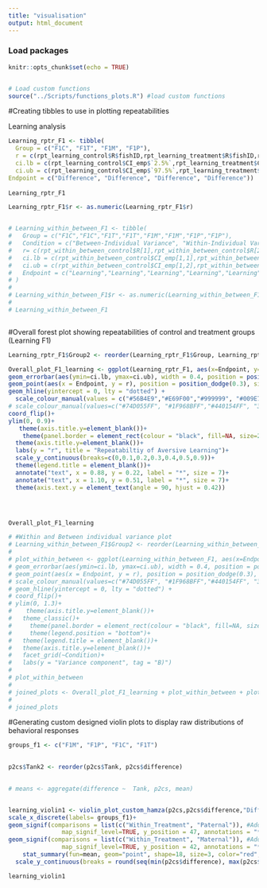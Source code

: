 ```yaml
---
title: "visualisation"
output: html_document
---
```


### Load packages
```r
knitr::opts_chunk$set(echo = TRUE)


# Load custom functions
source("../Scripts/functions_plots.R") #load custom functions
```

#Creating tibbles to use in plotting repeatabilities



Learning analysis
```r
Learning_rptr_F1 <- tibble(
  Group = c("F1C", "F1T", "F1M", "F1P"),
  r = c(rpt_learning_control$R$fishID,rpt_learning_treatment$R$fishID,rpt_learning_Maternal$R$fishID,rpt_learning_Paternal$R$fishID),
  ci.lb = c(rpt_learning_control$CI_emp$`2.5%`,rpt_learning_treatment$CI_emp$`2.5%`,rpt_learning_Maternal$CI_emp$`2.5%`,rpt_learning_Paternal$CI_emp$`2.5%`),
  ci.ub = c(rpt_learning_control$CI_emp$`97.5%`,rpt_learning_treatment$CI_emp$`97.5%`,rpt_learning_Maternal$CI_emp$`97.5%`,rpt_learning_Paternal$CI_emp$`97.5%`),
Endpoint = c("Difference", "Difference", "Difference", "Difference"))
  
Learning_rptr_F1

Learning_rptr_F1$r <- as.numeric(Learning_rptr_F1$r)


# Learning_within_between_F1 <- tibble(
#   Group = c("F1C","F1C","F1T","F1T","F1M","F1M","F1P","F1P"),
#   Condition = c("Between-Individual Variance", "Within-Individual Variance","Between-Individual Variance", "Within-Individual Variance","Between-Individual Variance", "Within-Individual Variance","Between-Individual Variance", "Within-Individual Variance"),
#   r= c(rpt_within_between_control$R[1],rpt_within_between_control$R[2],rpt_within_between_treatment$R[1],rpt_within_between_treatment$R[2],rpt_within_between_maternal$R[1],rpt_within_between_maternal$R[2],rpt_within_between_paternal$R[1],rpt_within_between_paternal$R[2]),
#   ci.lb = c(rpt_within_between_control$CI_emp[1,1],rpt_within_between_control$CI_emp[2,1],rpt_within_between_treatment$CI_emp[1,1],rpt_within_between_treatment$CI_emp[2,1],rpt_within_between_maternal$CI_emp[1,1],rpt_within_between_maternal$CI_emp[2,1],rpt_within_between_paternal$CI_emp[1,1],rpt_within_between_paternal$CI_emp[2,1]),
#   ci.ub = c(rpt_within_between_control$CI_emp[1,2],rpt_within_between_control$CI_emp[2,2],rpt_within_between_treatment$CI_emp[1,2],rpt_within_between_treatment$CI_emp[2,2],rpt_within_between_maternal$CI_emp[1,2],rpt_within_between_maternal$CI_emp[2,2],rpt_within_between_paternal$CI_emp[1,2],rpt_within_between_paternal$CI_emp[2,2]),
#   Endpoint = c("Learning","Learning","Learning","Learning","Learning","Learning","Learning","Learning")
# )
# 
# Learning_within_between_F1$r <- as.numeric(Learning_within_between_F1$r)
# 
# Learning_within_between_F1



```

#Overall forest plot showing repeatabilities of control and treatment groups (Learning F1)
```r
Learning_rptr_F1$Group2 <- reorder(Learning_rptr_F1$Group, Learning_rptr_F1$r)

Overall_plot_F1_learning <- ggplot(Learning_rptr_F1, aes(x=Endpoint, y=r, colour=Group2)) +
geom_errorbar(aes(ymin=ci.lb, ymax=ci.ub), width = 0.4, position = position_dodge(0.3), size=0.8) +
geom_point(aes(x = Endpoint, y = r), position = position_dodge(0.3), size=3)+
geom_hline(yintercept = 0, lty = "dotted") +
  scale_colour_manual(values = c("#56B4E9","#E69F00","#999999", "#009E73"))+
# scale_colour_manual(values=c("#74D055FF", "#1F968BFF","#440154FF", "39568CFF"))+
coord_flip()+
ylim(0, 0.9)+
   theme(axis.title.y=element_blank())+
    theme(panel.border = element_rect(colour = "black", fill=NA, size=2),axis.ticks = element_line(size=2,color="black"),axis.ticks.length=unit(0.2,"cm"))+ font("xylab",size=15)+font("xy",size=15)+font("xy.text", size = 15) +
  theme(axis.title.y=element_blank())+
  labs(y = "r", title = "Repeatabiltiy of Aversive Learning")+
  scale_y_continuous(breaks=c(0,0.1,0.2,0.3,0.4,0.5,0.9))+
  theme(legend.title = element_blank())+
  annotate("text", x = 0.88, y = 0.22, label = "*", size = 7)+
  annotate("text", x = 1.10, y = 0.51, label = "*", size = 7)+
  theme(axis.text.y = element_text(angle = 90, hjust = 0.42))




Overall_plot_F1_learning

# #Within and Between individual variance plot
# Learning_within_between_F1$Group2 <- reorder(Learning_within_between_F1$Group, Learning_within_between_F1$r)
# 
# plot_within_between <- ggplot(Learning_within_between_F1, aes(x=Endpoint, y=r, colour=Group2)) +
# geom_errorbar(aes(ymin=ci.lb, ymax=ci.ub), width = 0.4, position = position_dodge(0.3), size=0.8) +
# geom_point(aes(x = Endpoint, y = r), position = position_dodge(0.3), size=3)+
# scale_colour_manual(values=c("#74D055FF", "#1F968BFF","#440154FF", "39568CFF"))+#color scheme
# geom_hline(yintercept = 0, lty = "dotted") +
# coord_flip()+
# ylim(0, 1.3)+
#    theme(axis.title.y=element_blank())+
#   theme_classic()+
#     theme(panel.border = element_rect(colour = "black", fill=NA, size=2),axis.ticks = element_line(size=2,color="black"),axis.ticks.length=unit(0.2,"cm"))+      font("xylab",size=15)+font("xy",size=15)+font("xy.text", size = 15) +
#     theme(legend.position = "bottom")+
#   theme(legend.title = element_blank())+
#   theme(axis.title.y=element_blank())+
#   facet_grid(~Condition)+
#   labs(y = "Variance component", tag = "B)")
#  
# plot_within_between
# 
# joined_plots <- Overall_plot_F1_learning + plot_within_between + plot_layout(ncol = 1, nrow=2)
# 
# joined_plots

```


#Generating custom designed violin plots to display raw distributions of behavioral responses
```r
groups_f1 <- c("F1M", "F1P", "F1C", "F1T")

 
p2cs$Tank2 <- reorder(p2cs$Tank, p2cs$difference)

 
# means <- aggregate(difference ~  Tank, p2cs, mean)


learning_violin1 <- violin_plot_custom_hamza(p2cs,p2cs$difference,"Difference between time spent in baseline and probe period for CS+", "Seconds")+
scale_x_discrete(labels= groups_f1)+
geom_signif(comparisons = list(c("Within_Treatment", "Paternal")), #Adding contrasts         
               map_signif_level=TRUE, y_position = 47, annotations = "*", textsize = 4)+
geom_signif(comparisons = list(c("Within_Treatment", "Maternal")), #Adding contrasts
               map_signif_level=TRUE, y_position = 42, annotations = "*", textsize = 4)  +
    stat_summary(fun=mean, geom="point", shape=18, size=3, color="red", fill="red")+
  scale_y_continuous(breaks = round(seq(min(p2cs$difference), max(p2cs$difference), by = 5),1))

learning_violin1
```

